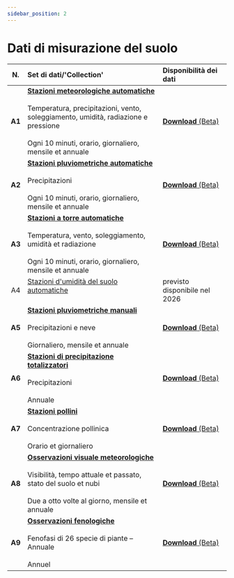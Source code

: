 ```yaml
---
sidebar_position: 2
---
```


# Dati di misurazione del suolo

| N.     | Set di dati/'Collection' | Disponibilità dei dati |
|:------:|:---------|:---------|
| **A1** | [**Stazioni meteorologiche automatiche**](/a-data-groundbased/a1-automatic-weather-stations) <br></br> Temperatura, precipitazioni, vento, soleggiamento, umidità, radiazione e pressione <br></br> Ogni 10 minuti, orario, giornaliero, mensile et annuale | [**Download** (Beta)](https://opendatadocs.meteoswiss.ch/a-data-groundbased/a1-automatic-weather-stations#data-download) |
| **A2** | [**Stazioni pluviometriche automatiche**](/a-data-groundbased/a2-automatic-precipitation-stations) <br></br> Precipitazioni <br></br> Ogni 10 minuti, orario, giornaliero, mensile et annuale | [**Download** (Beta)](https://opendatadocs.meteoswiss.ch/a-data-groundbased/a2-automatic-precipitation-stations#data-download) |
| **A3** | [**Stazioni a torre automatiche**](/a-data-groundbased/a3-automatic-tower-stations) <br></br> Temperatura, vento, soleggiamento, umidità et radiazione <br></br> Ogni 10 minuti, orario, giornaliero, mensile et annuale | [**Download** (Beta)](https://opendatadocs.meteoswiss.ch/a-data-groundbased/a3-automatic-tower-stations#data-download) |
| A4     | [Stazioni d'umidità del suolo automatiche](/a-data-groundbased/a4-automatic-soil-stations) <br></br> | previsto disponibile nel 2026 |
| **A5** | [**Stazioni pluviometriche manuali**](/a-data-groundbased/a5-manual-precipitation-stations) <br></br> Precipitazioni e neve <br></br> Giornaliero, mensile et annuale | [**Download** (Beta)](https://opendatadocs.meteoswiss.ch/a-data-groundbased/a5-manual-precipitation-stations#data-download) |
| **A6** | [**Stazioni di precipitazione totalizzatori**](/a-data-groundbased/a6-totaliser-precipitation-stations) <br></br> Precipitazioni <br></br> Annuale | [**Download** (Beta)](https://opendatadocs.meteoswiss.ch/a-data-groundbased/a6-totaliser-precipitation-stations#data-download) |
| **A7** | [**Stazioni pollini**](/a-data-groundbased/a7-pollen-stations) <br></br> Concentrazione pollinica <br></br> Orario et giornaliero | [**Download** (Beta)](https://opendatadocs.meteoswiss.ch/a-data-groundbased/a7-pollen-stations#data-download) |
| **A8** | [**Osservazioni visuale meteorologiche**](/a-data-groundbased/a8-meteorological-visual-observations) <br></br> Visibilità, tempo attuale et passato, stato del suolo et nubi <br></br> Due a otto volte al giorno, mensile et annuale | [**Download** (Beta)](https://opendatadocs.meteoswiss.ch/a-data-groundbased/a8-meteorological-visual-observations#data-download) |
| **A9** | [**Osservazioni fenologiche**](/a-data-groundbased/a9-phenological-observations) <br></br> Fenofasi di 26 specie di piante – Annuale <br></br> Annuel | [**Download** (Beta)](https://opendatadocs.meteoswiss.ch/a-data-groundbased/a9-phenological-observations#data-download) |
